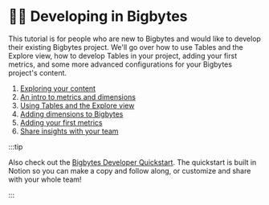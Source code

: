 # 👩‍💻 Developing in Bigbytes

This tutorial is for people who are new to Bigbytes and would like to develop their existing Bigbytes project. We'll go over how to use Tables and the Explore view, how to develop Tables in your project, adding your first metrics, and some more advanced configurations for your Bigbytes project's content.

1. [Exploring your content](/get-started/develop-in-bigbytes/exploring-your-content)
2. [An intro to metrics and dimensions](/get-started/develop-in-bigbytes/intro-metrics-dimensions)
3. [Using Tables and the Explore view](/get-started/develop-in-bigbytes/using-explores)
4. [Adding dimensions to Bigbytes](/get-started/develop-in-bigbytes/how-to-create-dimensions)
5. [Adding your first metrics](/get-started/develop-in-bigbytes/how-to-create-metrics)
6. [Share insights with your team](/get-started/develop-in-bigbytes/sharing-insights)

:::tip

Also check out the [Bigbytes Developer Quickstart](https://bigbytes.notion.site/Bigbytes-developer-quickstart-3192f80173ef4f0bbbe0f0f88b726a76). The quickstart is built in Notion so you can make a copy and follow along, or customize and share with your whole team!

:::
